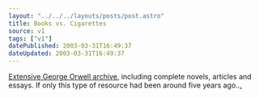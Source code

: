 ```yaml
---
layout: "../../../layouts/posts/post.astro"
title: Books vs. Cigarettes
source: v1
tags: ["v1"]
datePublished: 2003-03-31T16:49:37
dateUpdated: 2003-03-31T16:49:37
---
```


[Extensive George Orwell archive][1], including complete novels, articles and essays. If only this type of resource had been around five years ago..[.][2]

[1]: http://orwell.ru/home.htm
[2]: http://www.keele.ac.uk/depts/en/level3.html#BTA "Keele University Department of English: Between the Acts (texts/structure have changed somewhat since I did mine)."
